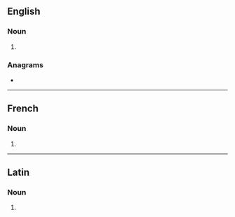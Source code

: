 {{also|Condos}}
==English==

===Noun===
{{head|en|noun form}}

# {{plural of|condo|lang=en}}

===Anagrams===
* {{anagrams|en|a=cdnoos|codons|no-docs}}

----

==French==

===Noun===
{{head|fr|noun plural form|g=?}}

# {{plural of|condo|lang=fr}}

----

==Latin==

===Noun===
{{la-noun-form|condōs}}

# {{inflection of|condus||acc|p|lang=la}}